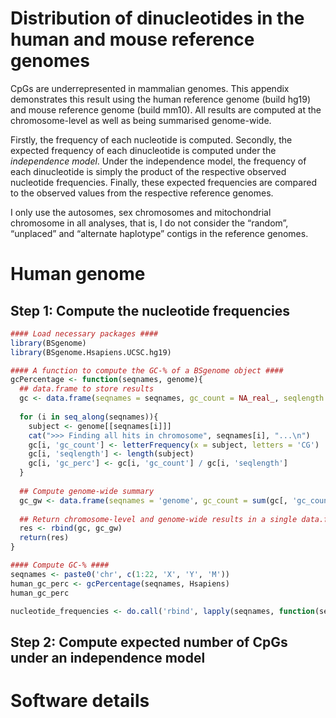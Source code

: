 Distribution of dinucleotides in the human and mouse reference genomes
========================================================

CpGs are underrepresented in mammalian genomes. This appendix demonstrates this result using the human reference genome (build hg19) and mouse reference genome (build mm10). All results are computed at the chromosome-level as well as being summarised genome-wide.

Firstly, the frequency of each nucleotide is computed. Secondly, the expected frequency of each dinucleotide is computed under the _independence model_. Under the independence model, the frequency of each dinucleotide is simply the product of the respective observed nucleotide frequencies. Finally, these expected frequencies are compared to the observed values from the respective reference genomes. 

I only use the autosomes, sex chromosomes and mitochondrial chromosome in all analyses, that is, I do not consider the "random", "unplaced" and "alternate haplotype" contigs in the reference genomes.

Human genome 
========================================================

Step 1: Compute the nucleotide frequencies
--------------------------------------------------------
```r
#### Load necessary packages ####
library(BSgenome)
library(BSgenome.Hsapiens.UCSC.hg19)

#### A function to compute the GC-% of a BSgenome object ####
gcPercentage <- function(seqnames, genome){
  ## data.frame to store results
  gc <- data.frame(seqnames = seqnames, gc_count = NA_real_, seqlength = NA_real_, gc_perc = NA_real_)
  
  for (i in seq_along(seqnames)){
    subject <- genome[[seqnames[i]]]
    cat(">>> Finding all hits in chromosome", seqnames[i], "...\n")
    gc[i, 'gc_count'] <- letterFrequency(x = subject, letters = 'CG')
    gc[i, 'seqlength'] <- length(subject)
    gc[i, 'gc_perc'] <- gc[i, 'gc_count'] / gc[i, 'seqlength']
  }
  
  ## Compute genome-wide summary
  gc_gw <- data.frame(seqnames = 'genome', gc_count = sum(gc[, 'gc_count']), seqlength = sum(gc[, 'seqlength']), gc_perc = sum(gc[, 'gc_count']) / sum(gc[, 'seqlength']))
  
  ## Return chromosome-level and genome-wide results in a single data.frame
  res <- rbind(gc, gc_gw)
  return(res)
}

#### Compute GC-% ####
seqnames <- paste0('chr', c(1:22, 'X', 'Y', 'M'))
human_gc_perc <- gcPercentage(seqnames, Hsapiens)
human_gc_perc

nucleotide_frequencies <- do.call('rbind', lapply(seqnames, function(seqname, genome){alphabetFrequency(genome[[seqname]])}, genome = Hsapiens)) # TODO: Check (and remove?) mask
```

Step 2: Compute expected number of CpGs under an independence model
--------------------------------------------------------

Software details
========================================================
